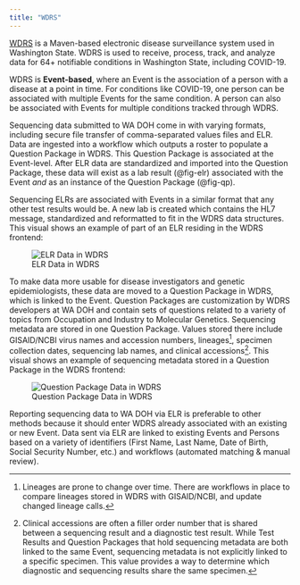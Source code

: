 ```yaml
---
title: "WDRS"
---
```


<p>[WDRS](https://doh.wa.gov/public-health-healthcare-providers/public-health-system-resources-and-services/wdrs) is a Maven-based electronic disease surveillance system used in Washington State. WDRS is used to receive, process, track, and analyze data for 64+ notifiable conditions in Washington State, including COVID-19.</p>

<p>WDRS is **Event-based**, where an Event is the association of a person with a disease at a point in time. For conditions like COVID-19, one person can be associated with multiple Events for the same condition. A person can also be associated with Events for multiple conditions tracked through WDRS.</p>

<p>Sequencing data submitted to WA DOH come in with varying formats, including secure file transfer of comma-separated values files and ELR. Data are ingested into a workflow which outputs a roster to populate a Question Package in WDRS. This Question Package is associated at the Event-level. After ELR data are standardized and imported into the Question Package, these data will exist as a lab result (@fig-elr) associated with the Event *and* as an instance of the Question Package (@fig-qp).</p>

<p>Sequencing ELRs are associated with Events in a similar format that any other test results would be. A new lab is created which contains the HL7 message, standardized and reformatted to fit in the WDRS data structures. This visual shows an example of part of an ELR residing in the WDRS frontend:</p>

![ELR Data in WDRS](../images/example_elr_frontend.png){#fig-elr fig-align="center"}

<p>To make data more usable for disease investigators and genetic epidemiologists, these data are moved to a Question Package in WDRS, which is linked to the Event. Question Packages are customization by WDRS developers at WA DOH and contain sets of questions related to a variety of topics from Occupation and Industry to Molecular Genetics. Sequencing metadata are stored in one Question Package. Values stored there include GISAID/NCBI virus names and accession numbers, lineages[^1], specimen collection dates, sequencing lab names, and clinical accessions[^2]. This visual shows an example of sequencing metadata stored in a Question Package in the WDRS frontend:</p>

[^1]: Lineages are prone to change over time. There are workflows in place to compare lineages stored in WDRS with GISAID/NCBI, and update changed lineage calls.

[^2]: Clinical accessions are often a filler order number that is shared between a sequencing result and a diagnostic test result. While Test Results and Question Packages that hold sequencing metadata are both linked to the same Event, sequencing metadata is not explicitly linked to a specific specimen. This value provides a way to determine which diagnostic and sequencing results share the same specimen.

![Question Package Data in WDRS](../images/example_qp_frontend.png){#fig-qp fig-align="center"}

<p>Reporting sequencing data to WA DOH via ELR is preferable to other methods because it should enter WDRS already associated with an existing or new Event. Data sent via ELR are linked to existing Events and Persons based on a variety of identifiers (First Name, Last Name, Date of Birth, Social Security Number, etc.) and workflows (automated matching & manual review).</p>
